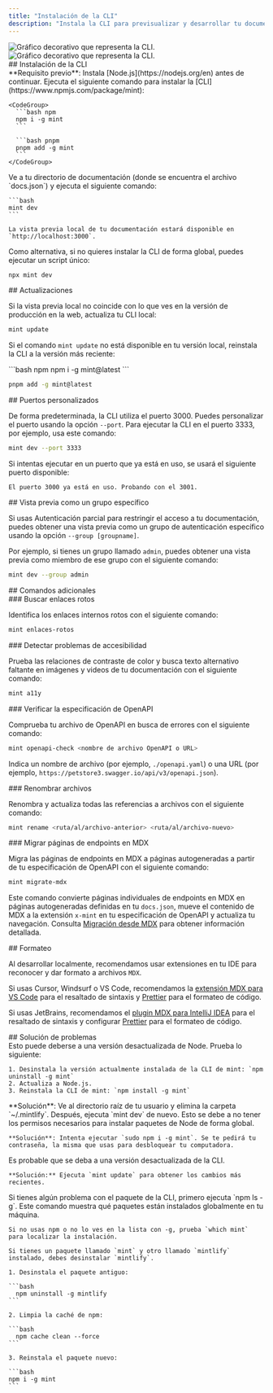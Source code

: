```yaml
---
title: "Instalación de la CLI"
description: "Instala la CLI para previsualizar y desarrollar tu documentación de forma local"
---
```


<img className="block dark:hidden my-0 pointer-events-none" src="/images/installation/local-development-light.png" alt="Gráfico decorativo que representa la CLI." />

<img className="hidden dark:block my-0 pointer-events-none" src="/images/installation/local-development-dark.png" alt="Gráfico decorativo que representa la CLI." />

<div id="installing-the-cli">
  ## Instalación de la CLI
</div>

<Info>
  **Requisito previo**: Instala [Node.js](https://nodejs.org/en) antes de continuar.
</Info>

<Steps>
  <Step title="Instala la CLI.">
    Ejecuta el siguiente comando para instalar la [CLI](https://www.npmjs.com/package/mint):

    <CodeGroup>
      ```bash npm
      npm i -g mint
      ```

      ```bash pnpm
      pnpm add -g mint
      ```
    </CodeGroup>
  </Step>

  <Step title="Vista previa local.">
    Ve a tu directorio de documentación (donde se encuentra el archivo `docs.json`) y ejecuta el siguiente comando:

    ```bash
    mint dev
    ```

    La vista previa local de tu documentación estará disponible en `http://localhost:3000`.
  </Step>
</Steps>

Como alternativa, si no quieres instalar la CLI de forma global, puedes ejecutar un script único:

```bash
npx mint dev
```

<div id="updates">
  ## Actualizaciones
</div>

Si la vista previa local no coincide con lo que ves en la versión de producción en la web, actualiza tu CLI local:

```bash
mint update
```

Si el comando `mint update` no está disponible en tu versión local, reinstala la CLI a la versión más reciente:

<CodeGroup>
  ```bash npm
  npm i -g mint@latest
  ```

  ```bash pnpm
  pnpm add -g mint@latest
  ```
</CodeGroup>

<div id="custom-ports">
  ## Puertos personalizados
</div>

De forma predeterminada, la CLI utiliza el puerto 3000. Puedes personalizar el puerto usando la opción `--port`. Para ejecutar la CLI en el puerto 3333, por ejemplo, usa este comando:

```bash
mint dev --port 3333
```

Si intentas ejecutar en un puerto que ya está en uso, se usará el siguiente puerto disponible:

```mdx
El puerto 3000 ya está en uso. Probando con el 3001.
```

<div id="previewing-as-a-specific-group">
  ## Vista previa como un grupo específico
</div>

Si usas Autenticación parcial para restringir el acceso a tu documentación, puedes obtener una vista previa como un grupo de autenticación específico usando la opción `--group [groupname]`.

Por ejemplo, si tienes un grupo llamado `admin`, puedes obtener una vista previa como miembro de ese grupo con el siguiente comando:

```bash
mint dev --group admin
```

<div id="additional-commands">
  ## Comandos adicionales
</div>

<div id="find-broken-links">
  ### Buscar enlaces rotos
</div>

Identifica los enlaces internos rotos con el siguiente comando:

```bash
mint enlaces-rotos
```

<div id="find-accessibility-issues">
  ### Detectar problemas de accesibilidad
</div>

Prueba las relaciones de contraste de color y busca texto alternativo faltante en imágenes y videos de tu documentación con el siguiente comando:

```bash
mint a11y
```

<div id="check-openapi-spec">
  ### Verificar la especificación de OpenAPI
</div>

Comprueba tu archivo de OpenAPI en busca de errores con el siguiente comando:

```bash
mint openapi-check <nombre de archivo OpenAPI o URL>
```

Indica un nombre de archivo (por ejemplo, `./openapi.yaml`) o una URL (por ejemplo, `https://petstore3.swagger.io/api/v3/openapi.json`).

<div id="rename-files">
  ### Renombrar archivos
</div>

Renombra y actualiza todas las referencias a archivos con el siguiente comando:

```bash
mint rename <ruta/al/archivo-anterior> <ruta/al/archivo-nuevo>
```

<div id="migrate-mdx-endpoint-pages">
  ### Migrar páginas de endpoints en MDX
</div>

Migra las páginas de endpoints en MDX a páginas autogeneradas a partir de tu especificación de OpenAPI con el siguiente comando:

```bash
mint migrate-mdx
```

Este comando convierte páginas individuales de endpoints en MDX en páginas autogeneradas definidas en tu `docs.json`, mueve el contenido de MDX a la extensión `x-mint` en tu especificación de OpenAPI y actualiza tu navegación. Consulta [Migración desde MDX](/es/guides/migrating-from-mdx) para obtener información detallada.

<div id="formatting">
  ## Formateo
</div>

Al desarrollar localmente, recomendamos usar extensiones en tu IDE para reconocer y dar formato a archivos `MDX`.

Si usas Cursor, Windsurf o VS Code, recomendamos la [extensión MDX para VS Code](https://marketplace.visualstudio.com/items?itemName=unifiedjs.vscode-mdx) para el resaltado de sintaxis y [Prettier](https://marketplace.visualstudio.com/items?itemName=esbenp.prettier-vscode) para el formateo de código.

Si usas JetBrains, recomendamos el [plugin MDX para IntelliJ IDEA](https://plugins.jetbrains.com/plugin/14944-mdx) para el resaltado de sintaxis y configurar [Prettier](https://prettier.io/docs/webstorm) para el formateo de código.

<div id="troubleshooting">
  ## Solución de problemas
</div>

<AccordionGroup>
  <Accordion title="Error: Could not load the &#x22;sharp&#x22; module using the darwin-arm64 runtime">
    Esto puede deberse a una versión desactualizada de Node. Prueba lo siguiente:

    1. Desinstala la versión actualmente instalada de la CLI de mint: `npm uninstall -g mint`
    2. Actualiza a Node.js.
    3. Reinstala la CLI de mint: `npm install -g mint`
  </Accordion>

  <Accordion title="Problema: error desconocido">
    **Solución**: Ve al directorio raíz de tu usuario y elimina la carpeta `~/.mintlify`. Después, ejecuta `mint dev` de nuevo.
  </Accordion>

  <Accordion title="Error: permiso denegado">
    Esto se debe a no tener los permisos necesarios para instalar paquetes de Node de forma global.

    **Solución**: Intenta ejecutar `sudo npm i -g mint`. Se te pedirá tu contraseña, la misma que usas para desbloquear tu computadora.
  </Accordion>

  <Accordion title="La vista previa local no se ve igual que mi documentación en la web">
    Es probable que se deba a una versión desactualizada de la CLI.

    **Solución:** Ejecuta `mint update` para obtener los cambios más recientes.
  </Accordion>

  <Accordion title="mintlify vs. paquete mint">
    Si tienes algún problema con el paquete de la CLI, primero ejecuta `npm ls -g`. Este comando muestra qué paquetes están instalados globalmente en tu máquina.

    Si no usas npm o no lo ves en la lista con -g, prueba `which mint` para localizar la instalación.

    Si tienes un paquete llamado `mint` y otro llamado `mintlify` instalado, debes desinstalar `mintlify`.

    1. Desinstala el paquete antiguo:

    ```bash
      npm uninstall -g mintlify
    ```

    2. Limpia la caché de npm:

    ```bash
      npm cache clean --force
    ```

    3. Reinstala el paquete nuevo:

    ```bash
    npm i -g mint
    ```
  </Accordion>
</AccordionGroup>